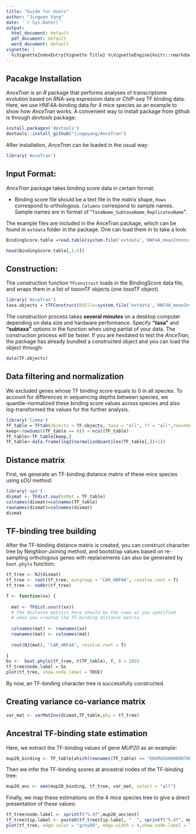 ```yaml
---
title: "Guide for Users"
author: "Jingwen Yang"
date: '`r Sys.Date()`'
output:
  html_document: default
  pdf_document: default
  word_document: default
vignette: |
  %\VignetteIndexEntry{Vignette Title} %\VignetteEngine{knitr::rmarkdown} %\VignetteEncoding{UTF-8}
---
```


## Pacakge Installation
*AnceTran* is an *R* package that performs analyses of transcriptome evolution based on *RNA-seq* expression data or *ChIP-seq* TF binding data. 
Here, we use HNF4A-binding data for 4 mice species as an example to show how *AnceTran* works. A convenient way to install package from github is through *devtools* package:

```r
install.packages('devtools')
devtools::install_github("jingwyang/AnceTran")
```

After installation, *AnceTran* can be loaded in the usual way:

```r
library('AnceTran')
```


## Input Format:

*AnceTran* package takes binding score data in certain format:


- Binding score file should be a text file in the matrix shape, `Rows` correspond to orthologous. `Columns` correspond to sample names. Sample names are in format of "`TaxaName_SubtaxaName_ReplicatesName`". 

The example files are included in the AnceTran package, which can be found in `extdata` folder in the package. One can load them in to take a look:

```r
BindingScore.table =read.table(system.file('extdata','HNF4A_meanIntensity_4Mouse.txt',package = 'AnceTran'), header = T)

head(BindingScore.table[,1:5])
```
     
## Construction:

The construction function `TFconstruct` loads in the BindingScore data file, and wraps them in a list of *taxonTF* objects (one *taxaTF* object).

```r
library('AnceTran')
taxa.objects = tTFConstruct(BSFile=system.file('extdata','HNF4A_meanIntensity_4Mouse.txt',package = 'AnceTran'), taxa="all", tf="all",verbose = TRUE)
```

The construction process takes **several minutes** on a desktop computer depending on data size and hardware performance. Specify **"taxa"** and **"subtaxa"** options in the function when using partial of your data. The construction process will be faster.
If you are hesitated to test the *AnceTran*, the package has already bundled a constructed object and you can load the object through:

```r
data(TF.objects)
```

## Data filtering and normalization
We excluded genes whose TF binding score equals to 0 in all species. To account for differences in sequencing depths between species, we quantile-normalized these binding score values across species and also log-transformed the values for the further analysis.
```r
library('limma')
TF_table = TFtab(objects = TF.objects, taxa = "all", tf = "all",rowindex = NULL, filtering = FALSE, normalize = FALSE, logrithm = FALSE)  
keep<-rowSums((TF_table == 0)) < ncol(TF_table)
TF_table<-TF_table[keep,]
TF_table<-data.frame(log2(normalizeQuantiles(TF_table[,])+1))
```

## Distance matrix
First, we generate an TF-binding distance matrix of these mice species using *sOU* method:

```r
library('ape')
dismat <- TFdist.sou(bsMat = TF_table)
colnames(dismat)=colnames(TF_table)
rownames(dismat)=colnames(dismat)
dismat
```
## TF-binding tree building
After the TF-binding distance matrix is created, you can construct character tree by Neighbor-Joining method, and bootstrap values based on re-sampling orthologous genes with replacements can also be generated by `boot.phylo` function:
```r
tf_tree <- NJ(dismat)
tf_tree <- root(tf_tree, outgroup = "CAR_HNF4A", resolve.root = T)
tf_tree <- no0br(tf_tree)

f <- function(xx) {
  
  mat <- TFdist.sou(t(xx))
  # the distance metrics here should be the same as you specified 
  # when you created the TF-binding distance matrix 
  
  colnames(mat) <- rownames(xx)
  rownames(mat) <- colnames(mat)
  
  root(NJ(mat), "CAR_HNF4A", resolve.root = T)
  
}
bs <-  boot.phylo(tf_tree, t(TF_table), f, B = 100) 
tf_tree$node.label = bs
plot(tf_tree, show.node.label = TRUE)
```

By now, an TF-binding character tree is successfully constructed.

## Creating variance co-variance matrix 
```r
var_mat <- varMatInv(dismat,TF_table,phy = tf_tree)
```

## Ancestral TF-binding state estimation

Here, we extract the TF-binding values of gene *MUP20* as an example:

```r
mup20_binding <- TF_table[which(rownames(TF_table) == "ENSMUSG00000078672"),]
```

Then we infer the TF-binding scores at ancestral nodes of the TF-binding tree:

```r
mup20_anc <- aee(mup20_binding, tf_tree, var_mat, select = "all")
```

Finally, we map these estimations on the 4 mice species tree to give a direct presentation of these values:

```r
tf_tree$node.label <- sprintf("%.4f",mup20_anc$est)
tf_tree$tip.label <- paste0(tf_tree$tip.label, "  ", sprintf("%.4f", mup20_binding))
plot(tf_tree, edge.color = "grey80", edge.width = 4,show.node.label = T,align.tip.label = T,main="Ancestial HNF4A-Binding Estimation of Gene MUP20")

```
